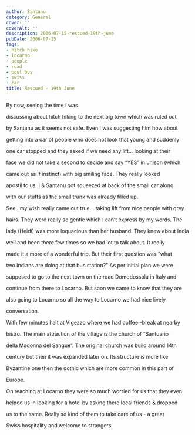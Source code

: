 ```yaml
---
author: Santanu
category: General
cover: ''
coverAlt: ''
description: 2006-07-15-rescued-19th-june
pubDate: 2006-07-15
tags:
- hitch hike
- locarno
- people
- road
- post bus
- swiss
- car
title: Rescued - 19th June
---
```


By now, seeing the time I was

discussing about hitch hiking to the next big town which was ruled out

by Santanu as it seems not safe. Even I was suggesting him how about

getting into a car of people who does not look that young and suddenly

one car stopped and they asked if we need any lift… looking at their

face we did not take a second to decide and say “YES” in unison (which

came out as if instinct) with big smiling face. They really looked

apostil to us. I & Santanu got squeezed at back of the small car along

with our stuffs as the small trunk was already filled up.



See…my wish really came out true….taking lift from nice people with grey

hairs. They were really so gentle which I can’t express by my words. The

lady (Heidi) was more loquacious than her husband. They knew about India

well and been there few times so we had lot to talk about. It really

made it a more of a wonderful trip. But their first question was “what

two Indians are doing at that bus station?” As per initial plan we were

supposed to go to the next town on the road Domodossola in Italy and

continue from there to Locarno. But soon we came to know that they are

also going to Locarno so all the way to Locarno we had nice lively

conversation.



  






With few minutes halt at Vigezzo where we had coffee –break at nearby

bistro. The main attraction of the village is the church of “Santuario

della Madonna del Sangue”. The original church was build around 14th

century but then it was expanded later on. Its structure is more like

Byzantine one then the gothic which are more common in this part of

Europe.



  

  



On reaching at Locarno they were so much worried for us that they even

helped us in looking for a hotel by asking there local friends & dropped

us to the same. Really so kind of them to take care of us - a great

Swiss hospitality and welcome to strangers.